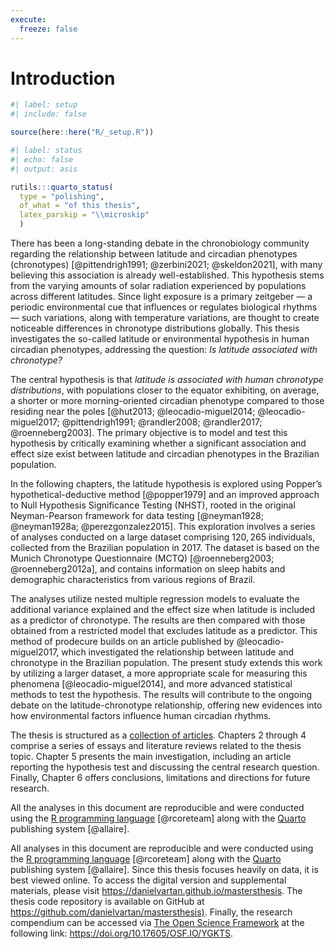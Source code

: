 ```yaml
---
execute:
  freeze: false
---
```


<!-- %:::% index begin %:::% -->
# Introduction

```r
#| label: setup
#| include: false

source(here::here("R/_setup.R"))
```

```r
#| label: status
#| echo: false
#| output: asis

rutils:::quarto_status(
  type = "polishing",
  of_what = "of this thesis",
  latex_parskip = "\\microskip"
  )
```

<!-- %:::% index pdf begin %:::% -->
There has been a long-standing debate in the chronobiology community regarding the relationship between latitude and circadian phenotypes (chronotypes) [@pittendrigh1991; @zerbini2021; @skeldon2021], with many believing this association is already well-established. This hypothesis stems from the varying amounts of solar radiation experienced by populations across different latitudes. Since light exposure is a primary zeitgeber — a periodic environmental cue that influences or regulates biological rhythms — such variations, along with temperature variations, are thought to create noticeable differences in chronotype distributions globally. This thesis investigates the so-called latitude or environmental hypothesis in human circadian phenotypes, addressing the question: *Is latitude associated with chronotype?*

The central hypothesis is that *latitude is associated with human chronotype distributions*, with populations closer to the equator exhibiting, on average, a shorter or more morning-oriented circadian phenotype compared to those residing near the poles [@hut2013; @leocadio-miguel2014; @leocadio-miguel2017; @pittendrigh1991; @randler2008; @randler2017; @roenneberg2003]. The primary objective is to model and test this hypothesis by critically examining whether a significant association and effect size exist between latitude and circadian phenotypes in the Brazilian population.

In the following chapters, the latitude hypothesis is explored using Popper's hypothetical-deductive method [@popper1979] and an improved approach to Null Hypothesis Significance Testing (NHST), rooted in the original Neyman-Pearson framework for data testing [@neyman1928; @neyman1928a; @perezgonzalez2015]. This exploration involves a series of analyses conducted on a large dataset comprising $120,265$ individuals, collected from the Brazilian population in 2017. The dataset is based on the Munich Chronotype Questionnaire (MCTQ) [@roenneberg2003; @roenneberg2012a], and contains information on sleep habits and demographic characteristics from various regions of Brazil.

The analyses utilize nested multiple regression models to evaluate the additional variance explained and the effect size when latitude is included as a predictor of chronotype. The results are then compared with those obtained from a restricted model that excludes latitude as a predictor. This method of prodecure builds on an article published by @leocadio-miguel2017, which investigated the relationship between latitude and chronotype in the Brazilian population. The present study extends this work by utilizing a larger dataset, a more appropriate scale for measuring this phenomena [@leocadio-miguel2014], and more advanced statistical methods to test the hypothesis. The results will contribute to the ongoing debate on the latitude-chronotype relationship, offering new evidences into how environmental factors influence human circadian rhythms.

The thesis is structured as a [collection of articles ](https://en.wikipedia.org/wiki/Collection_of_articles). Chapters 2 through 4 comprise a series of essays and literature reviews related to the thesis topic. Chapter 5 presents the main investigation, including an article reporting the hypothesis test and discussing the central research question. Finally, Chapter 6 offers conclusions, limitations and directions for future research.

::: {.content-visible when-format="html"}
All the analyses in this document are reproducible and were conducted using the [R programming language](https://www.r-project.org/) [@rcoreteam] along with the [Quarto](https://quarto.org/) publishing system [@allaire].
:::

::: {.content-visible when-format="pdf"}
All analyses in this document are reproducible and were conducted using the [R programming language](https://www.r-project.org/) [@rcoreteam] along with the [Quarto](https://quarto.org/) publishing system [@allaire]. Since this thesis focuses heavily on data, it is best viewed online. To access the digital version and supplemental materials, please visit  [https://danielvartan.github.io/mastersthesis](https://danielvartan.github.io/mastersthesis/). The thesis code repository is available on GitHub at [https://github.com/danielvartan/mastersthesis)](https://github.com/danielvartan/mastersthesis). Finally, the research compendium can be accessed via [The Open Science Framework](https://osf.io/) at the following link:  [https://doi.org/10.17605/OSF.IO/YGKTS](https://doi.org/10.17605/OSF.IO/YGKTS).
:::
<!-- %:::% index end %:::% -->
